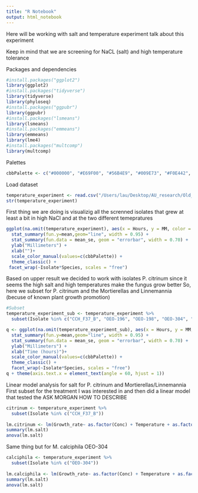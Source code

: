 ```yaml
---
title: "R Notebook"
output: html_notebook
---
```


Here will be working with salt and temperature experiment talk about this experiment

Keep in mind that we are screening for NaCL (salt) and high temperature tolerance


Packages and dependencies
```r
#install.packages("ggplot2")
library(ggplot2)
#install.packages("tidyverse")
library(tidyverse)
library(phyloseq)
#install.packages("ggpubr")
library(ggpubr)
#install.packages("lsmeans")
library(lsmeans)
#install.packages("emmeans")
library(emmeans)
library(lme4)
#install.packages("multcomp")
library(multcomp)
```

Palettes
```r
cbbPalette <- c("#000000", "#E69F00", "#56B4E9", "#009E73", "#F0E442", "#0072B2", "#D55E00", "#CC79A7")
```

Load dataset
```r
temperature_experiment <- read.csv("/Users/lau/Desktop/AU_research/Old_Rotation/August.2021/Salt_Experiment/temperature_Experiment/2022/2023/2023.03.24temperature_experiment31+23\ copy.csv", na.strings = "na")
str(temperature_experiment)
```

First thing we are doing is visualizig all the screnned isolates that grew at least a bit in high NaCl and at the two different temepratures
```r
ggplot(na.omit(temperature_experiment), aes(x = Hours, y = MM, color = interaction(Conc, Temperature))) +
  stat_summary(fun.y=mean,geom="line", width = 0.95) +
  stat_summary(fun.data = mean_se, geom = "errorbar", width = 0.70) +
  ylab("Millimeters") +
  xlab("")+
  scale_color_manual(values=c(cbbPalette)) +
  theme_classic() +
 facet_wrap(~Isolate*Species, scales = "free")
```

Based on upper result we decided to work with isolates P. citrinum since it seems the high salt and high temperatures make the fungus grow better
So, here we subset for P. citrinum and the Mortierellas and Linnemannia (becuse of known plant growth promotion)
```r
#Subset
temperature_experiment_sub <- temperature_experiment %>%
  subset(Isolate %in% c("CCH_F37_B", "OEO-196", "OEO-198", "OEO-304", "OEO-305"))

q <- ggplot(na.omit(temperature_experiment_sub), aes(x = Hours, y = MM, color = interaction(Conc, Temperature))) +
  stat_summary(fun.y=mean,geom="line", width = 0.95) +
  stat_summary(fun.data = mean_se, geom = "errorbar", width = 0.70) +
  ylab("Millimeters") +
  xlab("Time (hours)")+
  scale_color_manual(values=c(cbbPalette)) +
  theme_classic() +
  facet_wrap(~Isolate*Species, scales = "free")
q + theme(axis.text.x = element_text(angle = 60, hjust = 1))

```
Linear model analysis for salt for P. citrinum and Mortierellas/Linnemannia
First subset for the treatment I was interested in and then did a linear model that tested the ASK MORGAN HOW TO DESCRIBE
```r
citrinum <- temperature_experiment %>%
  subset(Isolate %in% c("CCH_F37_B"))
  
lm.citrinum <- lm(Growth_rate~ as.factor(Conc) + Temperature + as.factor(Conc)*Temperature, data = citrinum)
summary(lm.salt)
anova(lm.salt)
```

Same thing but for M. calciphila OEO-304
```r
calciphila <- temperature_experiment %>%
  subset(Isolate %in% c("OEO-304"))
  
lm.calciphila <- lm(Growth_rate~ as.factor(Conc) + Temperature + as.factor(Conc)*Temperature, data = citrinum)
summary(lm.salt)
anova(lm.salt)
```




















